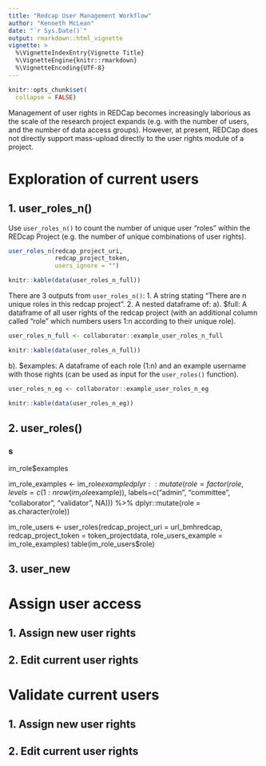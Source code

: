 ```yaml
---
title: "Redcap User Management Workflow"
author: "Kenneth McLean"
date: "`r Sys.Date()`"
output: rmarkdown::html_vignette
vignette: >
  %\VignetteIndexEntry{Vignette Title}
  %\VignetteEngine{knitr::rmarkdown}
  %\VignetteEncoding{UTF-8}
---
```


```r
knitr::opts_chunk$set(
  collapse = FALSE)
```

Management of user rights in REDCap becomes increasingly laborious as the scale of the research project expands (e.g. with the number of users, and the number of data access groups). However, at present, REDCap does not directly support mass-upload directly to the user rights module of a project. 

# Exploration of current users
## 1. user_roles_n()
Use `user_roles_n()` to count the number of unique user "roles" within the REDcap Project (e.g. the number of unique combinations of user rights).

```r
user_roles_n(redcap_project_uri,
             redcap_project_token,
             users_ignore = "")

knitr::kable(data(user_roles_n_full))
```

There are 3 outputs from `user_roles_n()`:
 1. A string stating "There are n unique roles in this redcap project".
 2. A nested dataframe of:
  a). $full: A dataframe of all user rights of the redcap project (with an additional column called "role" which numbers users 1:n according to their unique role).
  
```r
user_roles_n_full <- collaborator::example_user_roles_n_full

knitr::kable(data(user_roles_n_full))
```

  b). $examples: A dataframe of each role (1:n) and an example username with those rights (can be used as input for the `user_roles()` function).

```r
user_roles_n_eg <- collaborator::example_user_roles_n_eg

knitr::kable(data(user_roles_n_eg))
```


## 2. user_roles()

### s

im_role$examples

im_role_examples <- im_role$example %>%
   dplyr::mutate(role = factor(role,
                       levels=c(1:nrow(im_role$example)),
                       labels=c("admin", "committee", "collaborator", "validator", NA))) %>%
  dplyr::mutate(role = as.character(role))


im_role_users <- user_roles(redcap_project_uri = url_bmhredcap,
                            redcap_project_token = token_projectdata,
                            role_users_example = im_role_examples)
table(im_role_users$role)

## 3. user_new

# Assign user access
## 1. Assign new user rights

## 2. Edit current user rights



# Validate current users
## 1. Assign new user rights

## 2. Edit current user rights

